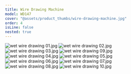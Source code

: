 ```yaml
---
title: Wire Drawing Machine
model: WD147
cover: "@assets/product_thumbs/wire-drawing-machine.jpg"
order: 4
isLine: false
nested: true
---
```



<ProductTabs />

![wet wire drawing 01.jpg](@assets/article_images/wire-drawing-machine/wet-wire-drawing-01.jpg)
![wet wire drawing 02.jpg](@assets/article_images/wire-drawing-machine/wet-wire-drawing-02.jpg)
![wet wire drawing 03.jpg](@assets/article_images/wire-drawing-machine/wet-wire-drawing-03.jpg)
![wet wire drawing 09.jpg](@assets/article_images/wire-drawing-machine/wet-wire-drawing-09.jpg)
![wet wire drawing 04.jpg](@assets/article_images/wire-drawing-machine/wet-wire-drawing-04.jpg)
![wet wire drawing 05.jpg](@assets/article_images/wire-drawing-machine/wet-wire-drawing-05.jpg)
![wet wire drawing 06.jpg](@assets/article_images/wire-drawing-machine/wet-wire-drawing-06.jpg)
![wet wire drawing 07.jpg](@assets/article_images/wire-drawing-machine/wet-wire-drawing-07.jpg)
![wet wire drawing 08.jpg](@assets/article_images/wire-drawing-machine/wet-wire-drawing-08.jpg)
![wet wire drawing 10.jpg](@assets/article_images/wire-drawing-machine/wet-wire-drawing-10.jpg)
